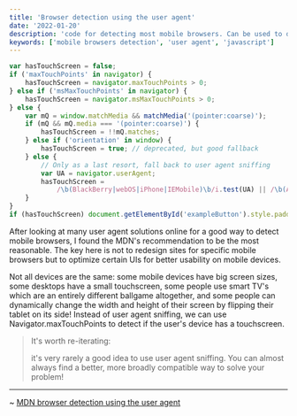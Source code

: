 ```yaml
---
title: 'Browser detection using the user agent'
date: '2022-01-20'
description: 'code for detecting most mobile browsers. Can be used to display mobile-specific UI instead of web UI'
keywords: ['mobile browsers detection', 'user agent', 'javascript']
---
```


```javascript
var hasTouchScreen = false;
if ('maxTouchPoints' in navigator) {
	hasTouchScreen = navigator.maxTouchPoints > 0;
} else if ('msMaxTouchPoints' in navigator) {
	hasTouchScreen = navigator.msMaxTouchPoints > 0;
} else {
	var mQ = window.matchMedia && matchMedia('(pointer:coarse)');
	if (mQ && mQ.media === '(pointer:coarse)') {
		hasTouchScreen = !!mQ.matches;
	} else if ('orientation' in window) {
		hasTouchScreen = true; // deprecated, but good fallback
	} else {
		// Only as a last resort, fall back to user agent sniffing
		var UA = navigator.userAgent;
		hasTouchScreen =
			/\b(BlackBerry|webOS|iPhone|IEMobile)\b/i.test(UA) || /\b(Android|Windows Phone|iPad|iPod)\b/i.test(UA);
	}
}
if (hasTouchScreen) document.getElementById('exampleButton').style.padding = '1em';
```

After looking at many user agent solutions online for a good way to detect mobile browsers, I found the MDN's recommendation to be the most reasonable. The key here is not to redesign sites for specific mobile browsers but to optimize certain UIs for better usability on mobile devices.

Not all devices are the same: some mobile devices have big screen sizes, some desktops have a small touchscreen, some people use smart TV's which are an entirely different ballgame altogether, and some people can dynamically change the width and height of their screen by flipping their tablet on its side! Instead of user agent sniffing, we can use Navigator.maxTouchPoints to detect if the user's device has a touchscreen.

> It's worth re-iterating:
>
> it's very rarely a good idea to use user agent sniffing. You can almost always find a better, more broadly compatible way to solve your problem!

---

~ [MDN browser detection using the user agent](https://developer.mozilla.org/en-US/docs/Web/HTTP/Browser_detection_using_the_user_agent)
